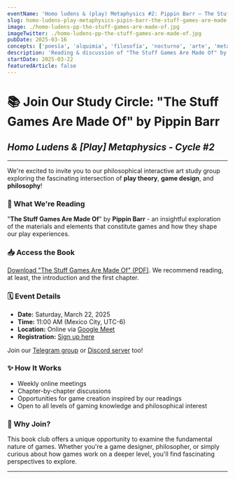 ```yaml
---
eventName: 'Homo ludens & (play) Metaphysics #2: Pippin Barr — The Stuff Games Are Made Of'
slug: homo-ludens-play-metaphysics-pipin-barr-the-stuff-games-are-made-of
image: ./homo-ludens-pp-the-stuff-games-are-made-of.jpg
imageTwitter: ./homo-ludens-pp-the-stuff-games-are-made-of.jpg
pubDate: 2025-03-16
concepts: ['poesía', 'alquimia', 'filosofía', 'nocturno', 'arte', 'metamorfosis']
description: 'Reading & discussion of "The Stuff Games Are Made Of" by Pippin Barr, exploring the philosophical foundations of what constitutes a videogame.'
startDate: 2025-03-22
featuredArticle: false
---
```


# 📚 Join Our Study Circle: "The Stuff Games Are Made Of" by Pippin Barr

## *Homo Ludens & [Play] Metaphysics - Cycle #2*

---

We're excited to invite you to our philosophical interactive art study group exploring the fascinating intersection of **play theory**, **game design**, and **philosophy**!

### 📖 What We're Reading
"**The Stuff Games Are Made Of**" by **Pippin Barr** - an insightful exploration of the materials and elements that constitute games and how they shape our play experiences.

### 📥 Access the Book
[Download "The Stuff Games Are Made Of" (PDF)](https://www.are.na/block/34605655). We recommend reading, at least, the introduction and the first chapter.

### 🗓️ Event Details
- **Date:** Saturday, March 22, 2025
- **Time:** 11:00 AM (Mexico City, UTC-6)
- **Location:** Online via [Google Meet](https://meet.google.com/chp-ygvt-xbz)
- **Registration:** [Sign up here](https://docs.google.com/forms/d/e/1FAIpQLSe0WLF-k4TdMM_SAex0N5nTqyKMYSdyPyfn4q3DBNitxj9QPw/viewform)

Join our [Telegram group](https://t.me/+0ViSuNGeQ-JmZTcx) or [Discord server](https://discord.gg/X4hbdedA) too!

### ✨ How It Works
- Weekly online meetings
- Chapter-by-chapter discussions
- Opportunities for game creation inspired by our readings
- Open to all levels of gaming knowledge and philosophical interest

### 🤔 Why Join?
This book club offers a unique opportunity to examine the fundamental nature of games. Whether you're a game designer, philosopher, or simply curious about how games work on a deeper level, you'll find fascinating perspectives to explore.

---
